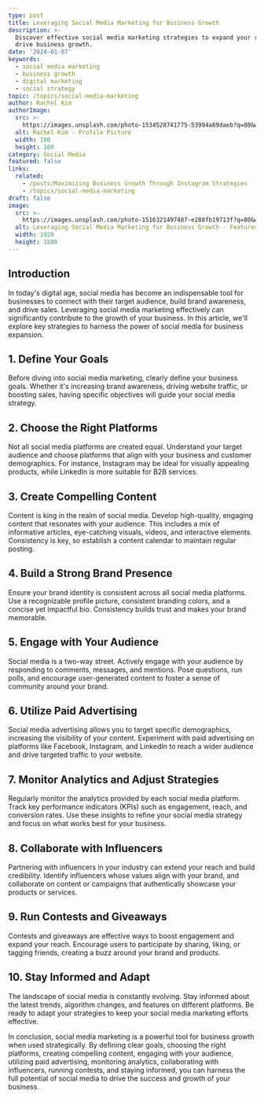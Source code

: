 ```yaml
---
type: post
title: Leveraging Social Media Marketing for Business Growth
description: >-
  Discover effective social media marketing strategies to expand your reach and
  drive business growth.
date: '2024-01-07'
keywords:
  - social media marketing
  - business growth
  - digital marketing
  - social strategy
topic: /topics/social-media-marketing
author: Rachel Kim
authorImage:
  src: >-
    https://images.unsplash.com/photo-1534528741775-53994a69daeb?q=80&w=100&fm=jpg
  alt: Rachel Kim - Profile Picture
  width: 100
  height: 100
category: Social Media
featured: false
links:
  related:
    - /posts/Maximizing Business Growth Through Instagram Strategies
    - /topics/social-media-marketing
draft: false
image:
  src: >-
    https://images.unsplash.com/photo-1516321497487-e288fb19713f?q=80&w=1920&h=1080&fit=crop&fm=jpg
  alt: Leveraging Social Media Marketing for Business Growth - Featured Image
  width: 1920
  height: 1080
---
```


## **Introduction**

In today's digital age, social media has become an indispensable tool for businesses to connect with their target audience, build brand awareness, and drive sales. Leveraging social media marketing effectively can significantly contribute to the growth of your business. In this article, we'll explore key strategies to harness the power of social media for business expansion.

## 1. **Define Your Goals**

Before diving into social media marketing, clearly define your business goals. Whether it's increasing brand awareness, driving website traffic, or boosting sales, having specific objectives will guide your social media strategy.

## 2. **Choose the Right Platforms**

Not all social media platforms are created equal. Understand your target audience and choose platforms that align with your business and customer demographics. For instance, Instagram may be ideal for visually appealing products, while LinkedIn is more suitable for B2B services.

## 3. **Create Compelling Content**

Content is king in the realm of social media. Develop high-quality, engaging content that resonates with your audience. This includes a mix of informative articles, eye-catching visuals, videos, and interactive elements. Consistency is key, so establish a content calendar to maintain regular posting.

## 4. **Build a Strong Brand Presence**

Ensure your brand identity is consistent across all social media platforms. Use a recognizable profile picture, consistent branding colors, and a concise yet impactful bio. Consistency builds trust and makes your brand memorable.

## 5. **Engage with Your Audience**

Social media is a two-way street. Actively engage with your audience by responding to comments, messages, and mentions. Pose questions, run polls, and encourage user-generated content to foster a sense of community around your brand.

## 6. **Utilize Paid Advertising**

Social media advertising allows you to target specific demographics, increasing the visibility of your content. Experiment with paid advertising on platforms like Facebook, Instagram, and LinkedIn to reach a wider audience and drive targeted traffic to your website.

## 7. **Monitor Analytics and Adjust Strategies**

Regularly monitor the analytics provided by each social media platform. Track key performance indicators (KPIs) such as engagement, reach, and conversion rates. Use these insights to refine your social media strategy and focus on what works best for your business.

## 8. **Collaborate with Influencers**

Partnering with influencers in your industry can extend your reach and build credibility. Identify influencers whose values align with your brand, and collaborate on content or campaigns that authentically showcase your products or services.

## 9. **Run Contests and Giveaways**

Contests and giveaways are effective ways to boost engagement and expand your reach. Encourage users to participate by sharing, liking, or tagging friends, creating a buzz around your brand and products.

## 10. **Stay Informed and Adapt**

The landscape of social media is constantly evolving. Stay informed about the latest trends, algorithm changes, and features on different platforms. Be ready to adapt your strategies to keep your social media marketing efforts effective.

In conclusion, social media marketing is a powerful tool for business growth when used strategically. By defining clear goals, choosing the right platforms, creating compelling content, engaging with your audience, utilizing paid advertising, monitoring analytics, collaborating with influencers, running contests, and staying informed, you can harness the full potential of social media to drive the success and growth of your business.

